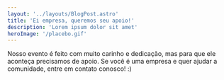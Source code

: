 ```yaml
---
layout: '../layouts/BlogPost.astro'
title: 'Ei empresa, queremos seu apoio!'
description: 'Lorem ipsum dolor sit amet'
heroImage: '/placebo.gif'
---
```


Nosso evento é feito com muito carinho e dedicação, mas para que ele aconteça precisamos de apoio. Se você é uma empresa e quer ajudar a comunidade, entre em contato conosco! :)
